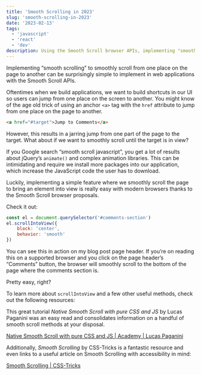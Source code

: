```yaml
---
title: 'Smooth Scrolling in 2023'
slug: 'smooth-scrolling-in-2023'
date: '2023-02-13'
tags:
  - 'javascript'
  - 'react'
  - 'dev'
description: Using the Smooth Scroll browser APIs, implementing "smooth scrolling" to smoothly scroll from one place on the page to another can be surprisingly simple to implement in web applications.
---
```


Implementing “smooth scrolling” to smoothly scroll from one place on the page to another can be surprisingly simple to implement in web applications with the Smooth Scroll APIs.

Oftentimes when we build applications, we want to build shortcuts in our UI so users can jump from one place on the screen to another. You might know of the age old trick of using an anchor `<a>` tag with the `href` attribute to jump from one place on the page to another. 

```html
<a href="#target">Jump to Comments</a>
```

However, this results in a jarring jump from one part of the page to the target. What about if we want to smoothly scroll until the target is in view?

If you Google search “smooth scroll javascript”, you get a lot of results about jQuery’s `animate()` and complex animation libraries. This can be intimidating and require we install more packages into our application, which increase the JavaScript code the user has to download. 

Luckily, implementing a simple feature where we smoothly scroll the page to bring an element into view is really easy with modern browsers thanks to the Smooth Scroll browser proposals. 

Check it out:

```javascript
const el = document.querySelector('#comments-section')
el.scrollIntoView({
	block: 'center',
	behavior: 'smooth'
})
```

You can see this in action on my blog post page header. If you’re on reading this on a supported browser and you click on the page header’s “Comments” button, the browser will smoothly scroll to the bottom of the page where the comments section is. 

Pretty easy, right?

To learn more about `scrollIntoView` and a few other useful methods, check out the following resources:

This great tutorial *Native Smooth Scroll with pure CSS and JS* by Lucas Paganini was an easy read and consolidates information on a handful of smooth scroll methods at your disposal.

[Native Smooth Scroll with pure CSS and JS | Academy | Lucas Paganini](https://www.lucaspaganini.com/academy/native-smooth-scroll-with-pure-css-and-js)

Additionally, *Smooth Scrolling* by CSS-Tricks is a fantastic resource and even links to a useful article on Smooth Scrolling with accessibility in mind:

[Smooth Scrolling | CSS-Tricks](https://css-tricks.com/snippets/jquery/smooth-scrolling/)
